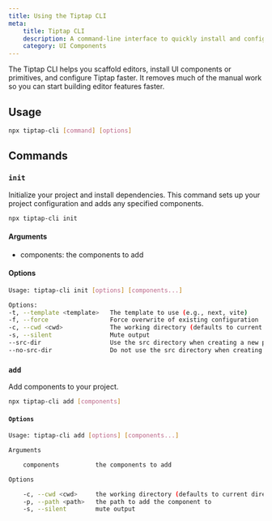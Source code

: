 ```yaml
---
title: Using the Tiptap CLI
meta:
    title: Tiptap CLI
    description: A command-line interface to quickly install and configure Tiptap UI components. Learn how to get started in the docs!
    category: UI Components
---
```


The Tiptap CLI helps you scaffold editors, install UI components or primitives, and configure Tiptap faster. It removes much of the manual work so you can start building editor features faster.

## Usage

```bash
npx tiptap-cli [command] [options]
```

## Commands

### `init`
Initialize your project and install dependencies. This command sets up your project configuration and adds any specified components.

```bash
npx tiptap-cli init
```

#### Arguments
- components: the components to add

#### Options

```bash
Usage: tiptap-cli init [options] [components...]

Options:
-t, --template <template>   The template to use (e.g., next, vite)
-f, --force                 Force overwrite of existing configuration
-c, --cwd <cwd>             The working directory (defaults to current directory)
-s, --silent                Mute output
--src-dir                   Use the src directory when creating a new project
--no-src-dir                Do not use the src directory when creating a new project
```

### `add`

Add components to your project.

```bash
npx tiptap-cli add [components]
```

#### `Options`

```bash
Usage: tiptap-cli add [options] [components...]

Arguments

    components          the components to add

Options

    -c, --cwd <cwd>     the working directory (defaults to current directory)
    -p, --path <path>   the path to add the component to
    -s, --silent        mute output
```

